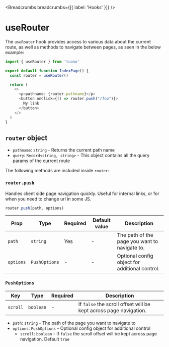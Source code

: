 
<MetaTags
  title="Tuono - useRouter"
  canonical="https://tuono.dev/documentation/hooks/use-router"
/>


<Breadcrumbs breadcrumbs={[{ label: 'Hooks' }]} />

# useRouter

The `useRouter` hook provides access to various data about the current route, as well as methods to navigate between pages, as seen in the below example:

```typescript jsx
import { useRouter } from 'tuono'

export default function IndexPage() {
  const router = useRouter()

  return (
    <>
      <p>pathname: {router.pathname}</p>
      <button onClick={() => router.push("/foo")}>
        My link
      </button>
    </>
  )
}
```

## `router` object

- `pathname`: `string` - Returns the current path name
- `query`: `Record<string, string>` - This object contains all the query params of the current route

The following methods are included inside `router`:

### `router.push`

Handles client side page navigation quickly. Useful for internal links, or for when you need to change url in some JS.

```ts
router.push(path, options)
```

| Prop      | Type          | Required | Default value | Description                                    |
| --------- | ------------- | -------- | ------------- | ---------------------------------------------- |
| `path`    | `string`      | Yes      | -             | The path of the page you want to navigate to.  |
| `options` | `PushOptions` | -        | -             | Optional config object for additional control. |

### `PushOptions`

| Key      | Type      | Required | Description                                                       |
| -------- | --------- | -------- | ----------------------------------------------------------------- |
| `scroll` | `boolean` | -        | If `false` the scroll offset will be kept across page navigation. |

- `path`: `string` - The path of the page you want to navigate to
- `options`: `PushOptions` - Optional config object for additional control
  - `scroll`: `boolean` - If `false` the scroll offset will be kept across page navigation. Default `true`
